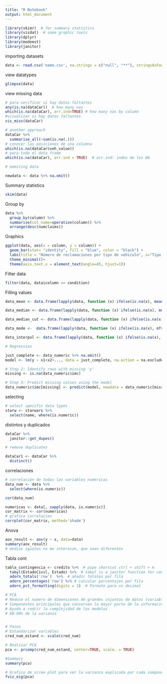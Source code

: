 ```yaml
---
title: "R Notebook"
output: html_document
---
```

```r
library(skimr)  # for summary statistics
library(visdat)  # some graphic tools
library(dplyr)
library(modeest)
library(janitor)
```

importing datasets

```r
data <- read.csv('name.csv', na.strings = c("null", "**"), stringsAsFactors = FALSE)
```

view datatypes
```r
glimpse(data)
```

view missing data

```r
# para verificar si hay datos faltantes
any(is.na(dataCar))  # how many nas
which(is.na(dataCar), arr.ind=TRUE) # how many nas by column
#visualizar si hay datos faltantes
vis_miss(dataCar)

# another approach
dataCar %>%
  summarise_all(~sum(is.na(.)))
# conocer las posiciones de una columna
which(is.na(dataCar$veh_value))
# para todo el data frame
which(is.na(dataCar), arr.ind = TRUE)  # arr.ind: index de los NA

# ommiting data

newdata <- data %>% na.omit()

```

Summary statistics
```r
skim(data)
```

Group by
```r
data %>%
  group_by(column) %>%
  summarise(col_name=operation(column)) %>%
  arrange(desc(numclaims))
```

Graphics
```r
ggplot(data, aes(x = column, y = column)) +
  geom_bar(stat= "identity", fill = "blue", color = "black") +
  labs(title = "Número de reclamaciones por tipo de vehiculo", x="Tipo de vehiculo", y="Total de reclamaciones")+
  theme_minimal()+
  theme(axis.text.x = element_text(angle=45, hjust=1))
```

Filter data
```r
filter(data, data$column == condition)

```

Filling values
```r
data_mean <- data.frame(lapply(data, function (x) ifelse(is.na(x), mean(x, na.rm=TRUE), x)))

data_median <- data.frame(lapply(data, function (x) ifelse(is.na(x), median(x, na.rm=TRUE), x)))

data_median_cut <- data.frame(lapply(data, function (x) ifelse(is.na(x), mean(x, na.rm=TRUE, trim = 0.2), x)))

data_mode <-  data.frame(lapply(data, function (x) ifelse(is.na(x), mfv(x, na_rm=TRUE, trim = 0.1), x)))

data_interpol <- data.frame(lapply(data, function (x) ifelse(is.na(x), na.approx(x, na.rm=T), x)))

# Regression

just_complete <- data_numeric %>% na.omit()
model <- lm(y ~ x1+x2+..., data = just_complete, na.action = na.exclude)

# Step 2: Identify rows with missing 'y'
missing <- is.na(data_numeric$imc)

# Step 3: Predict missing values using the model
data_numeric$imc[missing] <- predict(model, newdata = data_numeric[missing, ])


```

selecting
```r
# select specific data types
starw <- starwars %>%
  select(name, where(is.numeric))


```

distintos y duplicados
```r
dataCar %>%
  janitor::get_dupes()

# remove duplicates

dataCar1 <- dataCar %>%
  distinct()
```

correlaciones
```r
# correlación de todas las variables numericas
data_num <- data %>%
  select(where(is.numeric))

cor(data_num)

numericas <- data[, sapply(data, is.numeric)]
cor_matrix <- cor(numericas)
# grafico correlacion
corrplot(cor_matrix, method='shade')
```

Anova
```r
aov_result <- aov(y ~ x, data=data)
summary(aov_result)
# medias iguales no me interesan, que sean diferentes
```

Tabla cont
```r
tabla_contingencia <- credito %>%  # pipe shortcut ctrl + shift + m
  tabyl(EstadoCivil, Estado) %>%  # tabyl is a janitor function for contingency tables
  adorn_totals('row')  %>%  # añadir totales por fila
  adorn_percentages('row') %>% # calcular porcentajes por fila
  adorn_pct_formatting(digits = 1)  # Formato para un decimal
```
```r
# PCA
# Reduce el numero de dimensiones de grandes cnjuntos de datos (variables numericas)
# Componentes principales que conservan la mayor parte de la información general
# Ayuda a redcir la complejidad de los modelos
# 80-90% de la varianza


# Pasos
# Estandarizar variables
cred_num_estand <- scale(cred_num)

# Realizar PCA
pca <- prcomp(cred_num_estand, center=TRUE, scale. = TRUE)

#Summary
summary(pca)

# Grafico de scree plot para ver la varianza explicada por cada componente
fviz_eig(pca)
```

